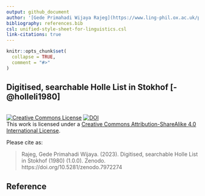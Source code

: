 ```yaml
---
output: github_document
author: '[Gede Primahadi Wijaya Rajeg](https://www.ling-phil.ox.ac.uk/people/gede-rajeg) <a itemprop="sameAs" content="https://orcid.org/0000-0002-2047-8621" href="https://orcid.org/0000-0002-2047-8621" target="orcid.widget" rel="noopener noreferrer" style="vertical-align:top;"><img src="https://orcid.org/sites/default/files/images/orcid_16x16.png" style="width:1em;margin-right:.5em;" alt="ORCID iD icon"></a>'
bibliography: references.bib
csl: unified-style-sheet-for-linguistics.csl
link-citations: true
---
```


<!-- README.md is generated from README.Rmd. Please edit that file -->

```r
knitr::opts_chunk$set(
  collapse = TRUE,
  comment = "#>"
)
```

## Digitised, searchable Holle List in Stokhof [-@holleli1980]

<!-- badges: start -->

<br><a rel="license" href="http://creativecommons.org/licenses/by-sa/4.0/" target="_blank"><img src="https://i.creativecommons.org/l/by-sa/4.0/88x31.png" alt="Creative Commons License" style="border-width:0"/></a> <a href="https://doi.org/10.5281/zenodo.7972274" target="_blank"><img src="https://zenodo.org/badge/DOI/10.5281/zenodo.7972274.svg" alt="DOI"></a><br />This work is licensed under a <a rel="license" href="http://creativecommons.org/licenses/by-sa/4.0/">Creative Commons Attribution-ShareAlike 4.0 International License</a>.

<!-- badges: end -->

Please cite as:

> Rajeg, Gede Primahadi Wijaya. (2023). Digitised, searchable Holle List in Stokhof (1980) (1.0.0). Zenodo. https://doi.org/10.5281/zenodo.7972274

## Reference
